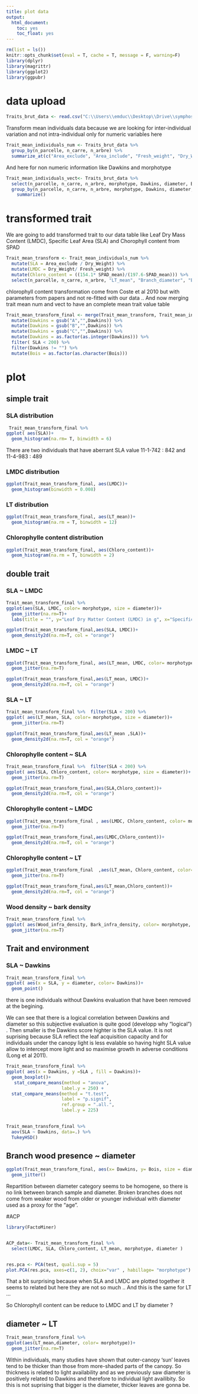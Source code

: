 ```yaml
---
title: plot data
output: 
  html_document:
    toc: yes
    toc_float: yes
---
```


```r
rm(list = ls())
knitr::opts_chunk$set(eval = T, cache = T, message = F, warning=F)
library(dplyr)
library(magrittr)
library(ggplot2)
library(ggpubr)
```

# data upload
 
```r
Traits_brut_data <- read.csv("C:\\Users\\emduc\\Desktop\\Drive\\symphostage\\Full_traits_data.csv",header = T, dec = ",", sep=";")
```

Transform mean individuals data because we are looking for inter-individual variation and not intra-individual only for numeric variables here 

```r
Trait_mean_individuals_num <- Traits_brut_data %>% 
  group_by(n_parcelle, n_carre, n_arbre) %>% 
  summarize_at(c("Area_exclude", "Area_include", "Fresh_weight", "Dry_Weight", "SPAD_mean", "LT_mean", "Branch_diameter", "Bark_thickness", "Bark_infra_density", "Wood_infra_density" ), mean, na.rm = T)
```

And here for non numeric information like Dawkins and morphotype

```r
Trait_mean_individuals_vect<- Traits_brut_data %>% 
  select(n_parcelle, n_carre, n_arbre, morphotype, Dawkins, diameter, Bois) %>% 
  group_by(n_parcelle, n_carre, n_arbre, morphotype, Dawkins, diameter, Bois) %>% 
    summarize()
```



# transformed trait 

We are going to add transformed trait to our data table like Leaf Dry Mass Content (LMDC), Specific Leaf Area (SLA) and Chorophyll content from SPAD

```r
Trait_mean_transform <- Trait_mean_individuals_num %>% 
  mutate(SLA = Area_exclude / Dry_Weight) %>% 
  mutate(LMDC = Dry_Weight/ Fresh_weight) %>% 
  mutate(Chloro_content = ((154.1* SPAD_mean)/(197.6-SPAD_mean))) %>% 
  select(n_parcelle, n_carre, n_arbre, "LT_mean", "Branch_diameter", "Bark_thickness", "Bark_infra_density", "Wood_infra_density", LMDC, SLA, Chloro_content)
```


chlorophyll content transformation come from Coste et al 2010 but with parameters from papers and not re-fitted with our data .. 
And now merging trait mean num and vect to have an complete mean trait value table 

```r
Trait_mean_transform_final <- merge(Trait_mean_transform, Trait_mean_individuals_vect, by = c("n_parcelle", "n_carre", "n_arbre") ) %>%
  mutate(Dawkins = gsub("A","",Dawkins)) %>% 
  mutate(Dawkins = gsub("B","",Dawkins)) %>% 
  mutate(Dawkins = gsub("C","",Dawkins)) %>% 
  mutate(Dawkins = as.factor(as.integer(Dawkins))) %>% 
  filter( SLA < 200) %>% 
  filter(Dawkins != "") %>% 
  mutate(Bois = as.factor(as.character(Bois)))


```


# plot 
## simple trait 
### SLA distribution 

```r
 Trait_mean_transform_final %>%    
ggplot( aes(SLA))+
  geom_histogram(na.rm= T, binwidth = 6)
```

There are two individuals that have aberrant SLA value 11-1-742 : 842 and 11-4-983 : 489 

### LMDC distribution 

```r
ggplot(Trait_mean_transform_final, aes(LMDC))+
  geom_histogram(binwidth = 0.008)
```



  
### LT distribution 

```r
ggplot(Trait_mean_transform_final, aes(LT_mean))+
  geom_histogram(na.rm = T, binwidth = 12)
```

### Chlorophylle content distribution 

```r
ggplot(Trait_mean_transform_final, aes(Chloro_content))+
  geom_histogram(na.rm = T, binwidth = 2)
```

## double trait 
### SLA ~ LMDC

```r
Trait_mean_transform_final %>%   
ggplot(aes(SLA, LMDC, color= morphotype, size = diameter))+
  geom_jitter(na.rm=T)+
  labs(title = "", y="Leaf Dry Matter Content (LMDC) in g", x="Specific leaf area (SLA)")
```


```r
ggplot(Trait_mean_transform_final,aes(SLA, LMDC))+
  geom_density2d(na.rm=T, col = "orange")
```

### LMDC ~ LT 

```r
ggplot(Trait_mean_transform_final, aes(LT_mean, LMDC, color= morphotype, size = diameter))+
  geom_jitter(na.rm=T)
```

```r
ggplot(Trait_mean_transform_final,aes(LT_mean, LMDC))+
  geom_density2d(na.rm=T, col = "orange")
```


### SLA ~ LT 

```r
Trait_mean_transform_final %>%  filter(SLA < 200) %>% 
ggplot( aes(LT_mean, SLA, color= morphotype, size = diameter))+
  geom_jitter(na.rm=T)
```

```r
ggplot(Trait_mean_transform_final,aes(LT_mean ,SLA))+
  geom_density2d(na.rm=T, col = "orange")
```

### Chlorophylle content ~ SLA 

```r
Trait_mean_transform_final %>%  filter(SLA < 200) %>% 
ggplot( aes(SLA, Chloro_content, color= morphotype, size = diameter))+
  geom_jitter(na.rm=T)
```

```r
ggplot(Trait_mean_transform_final,aes(SLA,Chloro_content))+
  geom_density2d(na.rm=T, col = "orange")
```
### Chlorophylle content ~ LMDC


```r

ggplot(Trait_mean_transform_final , aes(LMDC, Chloro_content, color= morphotype, size = diameter))+
  geom_jitter(na.rm=T)
```

```r
ggplot(Trait_mean_transform_final,aes(LMDC,Chloro_content))+
  geom_density2d(na.rm=T, col = "orange")
```
### Chlorophylle content ~ LT


```r

ggplot(Trait_mean_transform_final  ,aes(LT_mean, Chloro_content, color= morphotype, size = diameter))+
  geom_jitter(na.rm=T)
```

```r
ggplot(Trait_mean_transform_final,aes(LT_mean,Chloro_content))+
  geom_density2d(na.rm=T, col = "orange")
```

### Wood density ~ bark density
```r
Trait_mean_transform_final %>%  
ggplot( aes(Wood_infra_density, Bark_infra_density, color= morphotype, size = diameter))+
  geom_jitter(na.rm=T)
```

## Trait and environment 
### SLA ~ Dawkins 
```r
Trait_mean_transform_final %>%   
ggplot( aes(x = SLA, y = diameter, color= Dawkins))+
  geom_point()
```
there is one individuals without Dawkins evaluation that have been removed at the begining.

We can see that there is a logical correlation between Dawkins and diameter so this subjective evaluation is quite good (developp why "logical") . Then smaller is the Dawkins score highter is the SLA value. It is not suprising because SLA reflect the leaf acquisition capacity and for individuals under the canopy light is less evalable so having hight SLA value allow to intercept more light and so maximise growth in adverse conditions (Long et al 2011).

```r
Trait_mean_transform_final %>% 
ggplot( aes(x = Dawkins, y =SLA , fill = Dawkins))+
  geom_boxplot()+
   stat_compare_means(method = "anova", 
                     label.y = 250) +
  stat_compare_means(method = "t.test", 
                     label = "p.signif",
                     ref.group = ".all.",
                     label.y = 225)
  

```
 
```r
Trait_mean_transform_final %>% 
  aov(SLA ~ Dawkins, data=.) %>% 
  TukeyHSD()
```


## Branch wood presence ~ diameter 

```r
ggplot(Trait_mean_transform_final, aes(x= Dawkins, y= Bois, size = diameter, color = morphotype))+
  geom_jitter()
```
Repartition between diameter category seems to be homogene, so there is no link between branch sample and diameter. Broken branches does not come from weaker wood from older or younger individual with diameter used as a proxy for the "age".




#ACP 


```r
library(FactoMiner)


ACP_data<- Trait_mean_transform_final %>% 
  select(LMDC, SLA, Chloro_content, LT_mean, morphotype, diameter ) 


res.pca <- PCA(test, quali.sup = 5)
plot.PCA(res.pca, axes=c(1, 2), choix="var" , habillage= "morphotype") #choix="ind"

```
That a bit surprising because when SLA and LMDC are plotted together it seems to related but here they are not so much .. And this is the same for LT ... 

So Chlorophyll content can be reduce to LMDC and LT by diameter ? 


## diameter ~ LT
```r
Trait_mean_transform_final %>%   
ggplot(aes(LT_mean,diameter, color= morphotype))+
  geom_jitter(na.rm=T)
```

 
Within individuals, many studies have shown that outer-canopy ‘sun’ leaves tend to be thicker than those from more-shaded parts of the canopy. So thickness is related to light availability and as we previously saw diameter is positively related to Dawkins and therefore to individual light availibity. So this is not suprising that bigger is the diameter, thicker leaves are gonna be. 